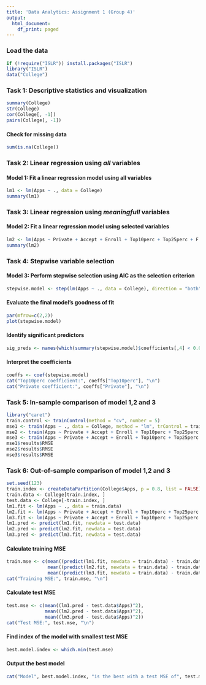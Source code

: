 ```yaml
---
title: 'Data Analytics: Assignment 1 (Group 4)'
output:
  html_document:
    df_print: paged
---
```


### Load the data

```r
if (!require("ISLR")) install.packages("ISLR")
library("ISLR")
data("College")
```

### Task 1: Descriptive statistics and visualization

```r
summary(College)
str(College)
cor(College[, -1])
pairs(College[, -1])
```

#### Check for missing data
```r
sum(is.na(College))
```
### Task 2: Linear regression using *all* variables
#### Model 1: Fit a linear regression model using all variables
```r
lm1 <- lm(Apps ~ ., data = College)
summary(lm1)
```
### Task 3: Linear regression using *meaningfull* variables
#### Model 2: Fit a linear regression model using selected variables
```r
lm2 <- lm(Apps ~ Private + Accept + Enroll + Top10perc + Top25perc + F.Undergrad + Outstate + Room.Board + Books + Personal + PhD + Terminal + S.F.Ratio + perc.alumni + Expend, data = College)
summary(lm2)
```
### Task 4: Stepwise variable selection
#### Model 3: Perform stepwise selection using AIC as the selection criterion
```r
stepwise.model <- step(lm(Apps ~ ., data = College), direction = "both", trace = FALSE)
```
#### Evaluate the final model's goodness of fit
```r
par(mfrow=c(2,2))
plot(stepwise.model)
```
#### Identify significant predictors
```r
sig_preds <- names(which(summary(stepwise.model)$coefficients[,4] < 0.05))
```

#### Interpret the coefficients
```r
coeffs <- coef(stepwise.model)
cat("Top10perc coefficient:", coeffs["Top10perc"], "\n")
cat("Private coefficient:", coeffs["Private"], "\n")
```

### Task 5: In-sample comparison of model 1,2 and 3
```r
library("caret")
train.control <- trainControl(method = "cv", number = 5)
mse1 <- train(Apps ~ ., data = College, method = "lm", trControl = train.control)
mse2 <- train(Apps ~ Private + Accept + Enroll + Top10perc + Top25perc + F.Undergrad + Outstate + Room.Board + Books + Personal + PhD + Terminal + S.F.Ratio + perc.alumni + Expend, data = College, method = "lm", trControl = train.control)
mse3 <- train(Apps ~ Private + Accept + Enroll + Top10perc + Top25perc + F.Undergrad + Outstate + Room.Board + Books + Personal + PhD + Terminal + S.F.Ratio, data = College, method = "lm", trControl = train.control)
mse1$results$RMSE
mse2$results$RMSE
mse3$results$RMSE
```

### Task 6: Out-of-sample comparison of model 1,2 and 3
```r
set.seed(123)
train.index <- createDataPartition(College$Apps, p = 0.8, list = FALSE)
train.data <- College[train.index, ]
test.data <- College[-train.index, ]
lm1.fit <- lm(Apps ~ ., data = train.data)
lm2.fit <- lm(Apps ~ Private + Accept + Enroll + Top10perc + Top25perc + F.Undergrad + Outstate + Room.Board + Books + Personal + PhD + Terminal + S.F.Ratio + perc.alumni + Expend, data = train.data)
lm3.fit <- lm(Apps ~ Private + Accept + Enroll + Top10perc + Top25perc + F.Undergrad + Outstate + Room.Board + Books + Personal + PhD + Terminal + S.F.Ratio, data = train.data)
lm1.pred <- predict(lm1.fit, newdata = test.data)
lm2.pred <- predict(lm2.fit, newdata = test.data)
lm3.pred <- predict(lm3.fit, newdata = test.data)
```
#### Calculate training MSE
```r
train.mse <- c(mean((predict(lm1.fit, newdata = train.data) - train.data$Apps)^2),
               mean((predict(lm2.fit, newdata = train.data) - train.data$Apps)^2),
               mean((predict(lm3.fit, newdata = train.data) - train.data$Apps)^2))
cat("Training MSE:", train.mse, "\n")
```

#### Calculate test MSE
```r
test.mse <- c(mean((lm1.pred - test.data$Apps)^2),
              mean((lm2.pred - test.data$Apps)^2),
              mean((lm3.pred - test.data$Apps)^2))
cat("Test MSE:", test.mse, "\n")
```

#### Find index of the model with smallest test MSE
```r
best.model.index <- which.min(test.mse)

```

#### Output the best model
```r
cat("Model", best.model.index, "is the best with a test MSE of", test.mse[best.model.index], "\n")
```

#### 
```r

```



